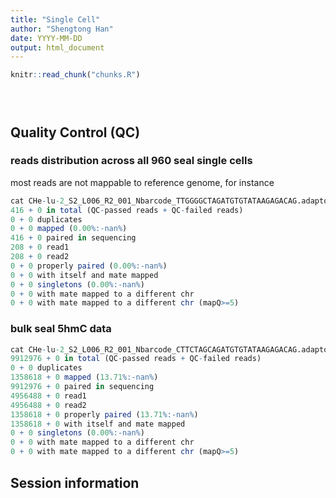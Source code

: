 ```yaml
---
title: "Single Cell"
author: "Shengtong Han"
date: YYYY-MM-DD
output: html_document
---
```


<!-- The file analysis/chunks.R contains chunks that define default settings
shared across the workflowr files. -->
```r
knitr::read_chunk("chunks.R")
```

<!-- Update knitr chunk options -->
```r
```

<!-- Insert the date the file was last updated -->
```r
```

<!-- Insert the code version (Git commit SHA1) if Git repository exists and R
 package git2r is installed -->
```r
```

<!-- Add your analysis here -->

## Quality Control (QC)
### reads distribution across all 960 seal single cells 
most reads are not mappable to reference genome, for instance 

```r
cat CHe-lu-2_S2_L006_R2_001_Nbarcode_TTGGGGCTAGATGTGTATAAGAGACAG.adaptor_removed_no_mismatch_sorted_dedup_D23.bam.flagstat
416 + 0 in total (QC-passed reads + QC-failed reads)
0 + 0 duplicates
0 + 0 mapped (0.00%:-nan%)
416 + 0 paired in sequencing
208 + 0 read1
208 + 0 read2
0 + 0 properly paired (0.00%:-nan%)
0 + 0 with itself and mate mapped
0 + 0 singletons (0.00%:-nan%)
0 + 0 with mate mapped to a different chr
0 + 0 with mate mapped to a different chr (mapQ>=5)
```



### bulk seal 5hmC data 

```r
cat CHe-lu-2_S2_L006_R2_001_Nbarcode_CTTCTAGCAGATGTGTATAAGAGACAG.adaptor_removed_no_mismatch_sorted_dedup_A01.bam.flagstat
9912976 + 0 in total (QC-passed reads + QC-failed reads)
0 + 0 duplicates
1358618 + 0 mapped (13.71%:-nan%)
9912976 + 0 paired in sequencing
4956488 + 0 read1
4956488 + 0 read2
1358618 + 0 properly paired (13.71%:-nan%)
1358618 + 0 with itself and mate mapped
0 + 0 singletons (0.00%:-nan%)
0 + 0 with mate mapped to a different chr
0 + 0 with mate mapped to a different chr (mapQ>=5)


```

## Session information

<!-- Insert the session information into the document -->
```r
```
